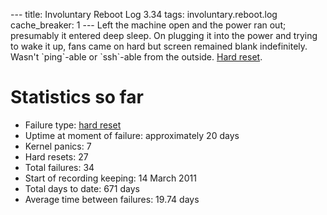 ---
title: Involuntary Reboot Log 3.34
tags: involuntary.reboot.log
cache_breaker: 1
---
Left the machine open and the power ran out; presumably it entered deep sleep. On plugging it into the power and trying to wake it up, fans came on hard but screen remained blank indefinitely. Wasn't `ping`-able or `ssh`-able from the outside. [[Hard reset]].

= Statistics so far =

* Failure type: [[hard reset]]
* Uptime at moment of failure: approximately 20 days
* Kernel panics: 7
* Hard resets: 27
* Total failures: 34
* Start of recording keeping: 14 March 2011
* Total days to date: 671 days
* Average time between failures: 19.74 days
